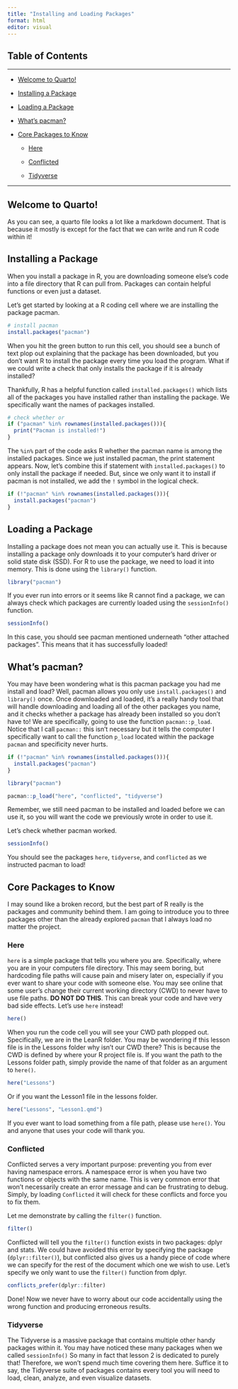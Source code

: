 ```yaml
---
title: "Installing and Loading Packages"
format: html
editor: visual
---
```


## Table of Contents

------------------------------------------------------------------------

-   [Welcome to Quarto!]

-   [Installing a Package]

-   [Loading a Package]

-   [What's pacman?](#whats-pacman)

-   [Core Packages to Know]

    -   [Here]

    -   [Conflicted]

    -   [Tidyverse]

------------------------------------------------------------------------

## Welcome to Quarto!

As you can see, a quarto file looks a lot like a markdown document. That is because it mostly is except for the fact that we can write and run R code within it!

## Installing a Package

When you install a package in R, you are downloading someone else's code into a file directory that R can pull from. Packages can contain helpful functions or even just a dataset.

Let's get started by looking at a R coding cell where we are installing the package pacman.

```r
# install pacman
install.packages("pacman")
```

When you hit the green button to run this cell, you should see a bunch of text plop out explaining that the package has been downloaded, but you don't want R to install the package every time you load the program. What if we could write a check that only installs the package if it is already installed?

Thankfully, R has a helpful function called `installed.packages()` which lists all of the packages you have installed rather than installing the package. We specifically want the names of packages installed.

```r
# check whether or 
if ("pacman" %in% rownames(installed.packages())){
  print("Pacman is installed!")
}
```

The `%in%` part of the code asks R whether the pacman name is among the installed packages. Since we just installed pacman, the print statement appears. Now, let's combine this if statement with `installed.packages()` to only install the package if needed. But, since we only want it to install if pacman is not installed, we add the `!` symbol in the logical check.

```r
if (!"pacman" %in% rownames(installed.packages())){
  install.packages("pacman")
}
```

## Loading a Package

Installing a package does not mean you can actually use it. This is because installing a package only downloads it to your computer's hard driver or solid state disk (SSD). For R to use the package, we need to load it into memory. This is done using the `library()` function.

```r
library("pacman")
```

If you ever run into errors or it seems like R cannot find a package, we can always check which packages are currently loaded using the `sessionInfo()` function.

```r
sessionInfo()
```

In this case, you should see pacman mentioned underneath "other attached packages". This means that it has successfully loaded!

## What's pacman? {#whats-pacman}

You may have been wondering what is this pacman package you had me install and load? Well, pacman allows you only use `install.packages()` and `library()` once. Once downloaded and loaded, it's a really handy tool that will handle downloading and loading all of the other packages you name, and it checks whether a package has already been installed so you don't have to! We are specifically, going to use the function `pacman::p_load`. Notice that I call `pacman::` this isn't necessary but it tells the computer I specifically want to call the function `p_load` located within the package `pacman` and specificity never hurts.

```r
if (!"pacman" %in% rownames(installed.packages())){
  install.packages("pacman")
}

library("pacman")

pacman::p_load("here", "conflicted", "tidyverse")
```

Remember, we still need pacman to be installed and loaded before we can use it, so you will want the code we previously wrote in order to use it.

Let's check whether pacman worked.

```r
sessionInfo()
```

You should see the packages `here`, `tidyverse`, and `conflicted` as we instructed pacman to load!

## Core Packages to Know

I may sound like a broken record, but the best part of R really is the packages and community behind them. I am going to introduce you to three packages other than the already explored `pacman` that I always load no matter the project.

### Here

`here` is a simple package that tells you where you are. Specifically, where you are in your computers file directory. This may seem boring, but hardcoding file paths will cause pain and misery later on, especially if you ever want to share your code with someone else. You may see online that some user's change their current working directory (CWD) to never have to use file paths. **DO NOT DO THIS**. This can break your code and have very bad side effects. Let's use `here` instead!

```r

here()
```

When you run the code cell you will see your CWD path plopped out. Specifically, we are in the LeanR folder. You may be wondering if this lesson file is in the Lessons folder why isn't our CWD there? This is because the CWD is defined by where your R project file is. If you want the path to the Lessons folder path, simply provide the name of that folder as an argument to `here()`.

```r

here("Lessons")
```

Or if you want the Lesson1 file in the lessons folder.

```r

here("Lessons", "Lesson1.qmd")
```

If you ever want to load something from a file path, please use `here()`. You and anyone that uses your code will thank you.

### Conflicted

Conflicted serves a very important purpose: preventing you from ever having namespace errors. A namespace error is when you have two functions or objects with the same name. This is very common error that won't necessarily create an error message and can be frustrating to debug. Simply, by loading `Conflicted` it will check for these conflicts and force you to fix them.

Let me demonstrate by calling the `filter()` function.

```r

filter()
```

Conflicted will tell you the `filter()` function exists in two packages: dplyr and stats. We could have avoided this error by specifying the package (`dplyr::filter()`), but conflicted also gives us a handy piece of code where we can specify for the rest of the document which one we wish to use. Let's specify we only want to use the `filter()` function from dplyr.

```r
conflicts_prefer(dplyr::filter)
```

Done! Now we never have to worry about our code accidentally using the wrong function and producing erroneous results.

### Tidyverse

The Tidyverse is a massive package that contains multiple other handy packages within it. You may have noticed these many packages when we called `sessionInfo()` So many in fact that lesson 2 is dedicated to purely that! Therefore, we won't spend much time covering them here. Suffice it to say, the Tidyverse suite of packages contains every tool you will need to load, clean, analyze, and even visualize datasets.
